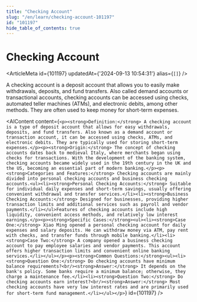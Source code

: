 ```yaml
---
title: "Checking Account"
slug: "/en/learn/checking-account-101197"
id: "101197"
hide_table_of_contents: true
---
```



# Checking Account

<ArticleMeta id={101197} updatedAt={'2024-09-13 10:54:31'} alias={`[]`} />
<div className='border-solid border-b border-t-0 my-4 border-[var(--ifm-color-gray-300)]' />

A checking account is a deposit account that allows you to easily make withdrawals, deposits, and fund transfers. Also called demand accounts or transactional accounts, checking accounts can be accessed using checks, automated teller machines (ATMs), and electronic debits, among other methods. They are often used to keep money for short-term expenses.

<AIContent content={`<p><strong>Definition:</strong> A checking account is a type of deposit account that allows for easy withdrawals, deposits, and fund transfers. Also known as a demand account or transaction account, it can be accessed using checks, ATMs, and electronic debits. They are typically used for storing short-term expenses.</p><p><strong>Origin:</strong> The concept of checking accounts dates back to medieval Italy, where merchants began using checks for transactions. With the development of the banking system, checking accounts became widely used in the 19th century in the UK and the US, becoming an essential part of modern banking.</p><p><strong>Categories and Features:</strong> Checking accounts are mainly divided into personal checking accounts and business checking accounts.<ul><li><strong>Personal Checking Accounts:</strong> Suitable for individual daily expenses and short-term savings, usually offering convenient withdrawal and transfer services.</li><li><strong>Business Checking Accounts:</strong> Designed for businesses, providing higher transaction limits and additional services such as payroll and vendor payments.</li></ul>Features of checking accounts include high liquidity, convenient access methods, and relatively low interest earnings.</p><p><strong>Specific Cases:</strong><ul><li><strong>Case One:</strong> Xiao Ming opened a personal checking account for daily expenses and salary deposits. He can withdraw money via ATM, pay rent with checks, and transfer funds through mobile banking.</li><li><strong>Case Two:</strong> A company opened a business checking account to pay employee salaries and vendor payments. This account offers higher transaction limits and convenient online banking services.</li></ul></p><p><strong>Common Questions:</strong><ul><li><strong>Question One:</strong> Do checking accounts have minimum balance requirements?<br/><strong>Answer:</strong> It depends on the bank's policy. Some banks require a minimum balance; otherwise, they charge a maintenance fee.</li><li><strong>Question Two:</strong> Do checking accounts earn interest?<br/><strong>Answer:</strong> Most checking accounts have very low interest rates and are primarily used for short-term fund management.</li></ul></p>`} id={101197} />

